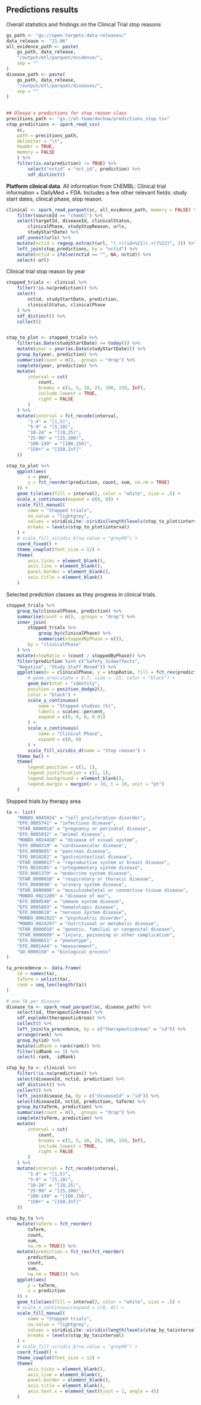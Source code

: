 
## Predictions results

Overall statistics and findings on the Clinical Trial stop reasons

```r
gs_path <- "gs://open-targets-data-releases/"
data_release <- "21.06"
all_evidence_path <- paste(
    gs_path, data_release,
    "/output/etl/parquet/evidence/",
    sep = ""
)
disease_path <- paste(
    gs_path, data_release,
    "/output/etl/parquet/diseases/",
    sep = ""
)
    
```

```r
## Olesya's predictions for stop reason class
precitions_path <- "gs://ot-team/dochoa/predictions_stop.tsv"
stop_predictions <- spark_read_csv(
    sc,
    path = precitions_path,
    delimiter = "\t",
    header = TRUE,
    memory = FALSE
    ) %>%
    filter(is.na(prediction) != TRUE) %>%
        select("nctid" = "nct_id", prediction) %>%
        sdf_distinct()
```

**Platform clinical data**. All information from ChEMBL: Clinical trial information + DailyMed + FDA. Includes a few other relevant fields: study start dates, clinical phase, stop reason.

```r
clinical <- spark_read_parquet(sc, all_evidence_path, memory = FALSE) %>%
    filter(sourceId == "chembl") %>%
    select(targetId, diseaseId, clinicalStatus,
        clinicalPhase, studyStopReason, urls,
        studyStartDate) %>%
    sdf_unnest(urls) %>%
    mutate(nctid = regexp_extract(url, "(.+)(id=%22)(.+)(%22)", 3)) %>%
    left_join(stop_predictions, by = "nctid") %>%
    mutate(nctid = ifelse(nctid == "", NA, nctid)) %>%
    select(-url)
```

Clinical trial stop reason by year

```r

stopped_trials <- clinical %>%
    filter(!is.na(prediction)) %>%
    select(
        nctid, studyStartDate, prediction,
        clinicalStatus, clinicalPhase
    ) %>%
    sdf_distinct() %>%
    collect()


stop_to_plot <- stopped_trials %>%
    filter(as.Date(studyStartDate) <= today()) %>%
    mutate(year = year(as.Date(studyStartDate))) %>%
    group_by(year, prediction) %>%
    summarise(count = n(), .groups = "drop") %>%
    complete(year, prediction) %>%
    mutate(
        interval = cut(
            count,
            breaks = c(1, 5, 10, 25, 100, 150, Inf),
            include.lowest = TRUE,
            right = FALSE
        )
    ) %>%
    mutate(interval = fct_recode(interval,
        "1-4" = "[1,5)",
        "5-9" = "[5,10)",
        "10-24" = "[10,25)",
        "25-99" = "[25,100)",
        "100-149" = "[100,150)",
        "150+" = "[150,Inf]"
    ))

stop_to_plot %>%
    ggplot(aes(
        x = year,
        y = fct_reorder(prediction, count, sum, na.rm = TRUE)
    )) +
    geom_tile(aes(fill = interval), color = "white", size = .5) +
    scale_x_continuous(expand = c(0, 0)) +
    scale_fill_manual(
        name = "Stopped trials",
        na.value = "lightgrey",
        values = viridisLite::viridis(length(levels(stop_to_plot$interval))),
        breaks = levels(stop_to_plot$interval)
    ) +
    # scale_fill_viridis_b(na.value = "grey90") +
    coord_fixed() +
    theme_cowplot(font_size = 12) +
    theme(
        axis.ticks = element_blank(),
        axis.line = element_blank(),
        panel.border = element_blank(),
        axis.title = element_blank()
    )
```

Selected prediction classes as they progress in clinical trials.

```r

stopped_trials %>%
    group_by(clinicalPhase, prediction) %>%
    summarise(count = n(), .groups = "drop") %>%
    inner_join(
        stopped_trials %>%
            group_by(clinicalPhase) %>%
            summarise(stoppedByPhase = n()),
        by = "clinicalPhase"
    ) %>%
    mutate(stopRatio = (count / stoppedByPhase)) %>%
    filter(prediction %in% c("Safety_Sideeffects",
    "Negative", "Study_Staff_Moved")) %>%
    ggplot(aes(x = clinicalPhase, y = stopRatio, fill = fct_rev(prediction))) +
        # geom_area(alpha = 0.7, size = .25, color = "black") +
        geom_bar(stat = "identity",
        position = position_dodge2(),
        color = "black") +
        scale_y_continuous(
            name = "Stopped studies (%)",
            labels = scales::percent,
            expand = c(0, 0, 0, 0.01)
        ) +
        scale_x_continuous(
            name = "Clinical Phase",
            expand = c(0, 0)
        ) +
        scale_fill_viridis_d(name = "Stop reason") +
    theme_bw() +
    theme(
        legend.position = c(1, 1),
        legend.justification = c(1, 1),
        legend.background = element_blank(),
        legend.margin = margin(r = 10, t = 10, unit = "pt")
    )
```

Stopped trials by therapy area

```r

ta <- list(
    "MONDO_0045024" = "cell proliferation disorder",
    "EFO_0005741" = "infectious disease",
    "OTAR_0000014" = "pregnancy or perinatal disease",
    "EFO_0005932" = "animal disease",
    "MONDO_0024458" = "disease of visual system",
    "EFO_0000319" = "cardiovascular disease",
    "EFO_0009605" = "pancreas disease",
    "EFO_0010282" = "gastrointestinal disease",
    "OTAR_0000017" = "reproductive system or breast disease",
    "EFO_0010285" = "integumentary system disease",
    "EFO_0001379" = "endocrine system disease",
    "OTAR_0000010" = "respiratory or thoracic disease",
    "EFO_0009690" = "urinary system disease",
    "OTAR_0000006" = "musculoskeletal or connective tissue disease",
    "MONDO_0021205" = "disease of ear",
    "EFO_0000540" = "immune system disease",
    "EFO_0005803" = "hematologic disease",
    "EFO_0000618" = "nervous system disease",
    "MONDO_0002025" = "psychiatric disorder",
    "MONDO_0024297" = "nutritional or metabolic disease",
    "OTAR_0000018" = "genetic, familial or congenital disease",
    "OTAR_0000009" = "injury, poisoning or other complication",
    "EFO_0000651" = "phenotype",
    "EFO_0001444" = "measurement",
    "GO_0008150" = "biological process"
)

ta_precedence <- data.frame(
    id = names(ta),
    taTerm = unlist(ta),
    rank = seq_len(length(ta))
)

# one TA per disease
disease_ta <- spark_read_parquet(sc, disease_path) %>%
    select(id, therapeuticAreas) %>%
    sdf_explode(therapeuticAreas) %>%
    collect() %>%
    left_join(ta_precedence, by = c("therapeuticAreas" = "id")) %>%
    arrange(rank) %>%
    group_by(id) %>%
    mutate(idRank = rank(rank)) %>%
    filter(idRank == 1) %>%
    select(-rank, -idRank)

stop_by_ta <- clinical %>%
    filter(!is.na(prediction)) %>%
    select(diseaseId, nctid, prediction) %>%
    sdf_distinct() %>%
    collect() %>%
    left_join(disease_ta, by = c("diseaseId" = "id")) %>%
    select(diseaseId, nctid, prediction, taTerm) %>%
    group_by(taTerm, prediction) %>%
    summarise(count = n(), .groups = "drop") %>%
    complete(taTerm, prediction) %>%
    mutate(
        interval = cut(
            count,
            breaks = c(1, 5, 10, 25, 100, 150, Inf),
            include.lowest = TRUE,
            right = FALSE
        )
    ) %>%
    mutate(interval = fct_recode(interval,
        "1-4" = "[1,5)",
        "5-9" = "[5,10)",
        "10-24" = "[10,25)",
        "25-99" = "[25,100)",
        "100-149" = "[100,150)",
        "150+" = "[150,Inf]"
    ))

stop_by_ta %>%
    mutate(taTerm = fct_reorder(
        taTerm,
        count,
        sum,
        na.rm = TRUE)) %>%
    mutate(prediction = fct_rev(fct_reorder(
        prediction,
        count,
        sum,
        na.rm = TRUE))) %>%
    ggplot(aes(
        y = taTerm,
        x = prediction
    )) +
    geom_tile(aes(fill = interval), color = "white", size = .5) +
    # scale_x_continuous(expand = c(0, 0)) +
    scale_fill_manual(
        name = "Stopped trials",
        na.value = "lightgrey",
        values = viridisLite::viridis(length(levels(stop_by_ta$interval))),
        breaks = levels(stop_by_ta$interval)
    ) +
    # scale_fill_viridis_b(na.value = "grey90") +
    coord_fixed() +
    theme_cowplot(font_size = 12) +
    theme(
        axis.ticks = element_blank(),
        axis.line = element_blank(),
        panel.border = element_blank(),
        axis.title = element_blank(),
        axis.text.x = element_text(hjust = 1, angle = 45)
    )


```